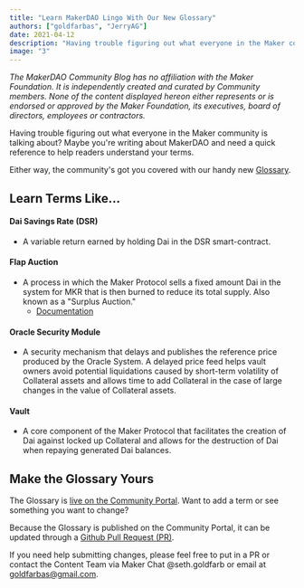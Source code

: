 ```yaml
---
title: "Learn MakerDAO Lingo With Our New Glossary"
authors: ["goldfarbas", "JerryAG"]
date: 2021-04-12
description: "Having trouble figuring out what everyone in the Maker community is talking about? Maybe you're writing about MakerDAO and need a quick reference to help readers understand your terms. Either way, the community's got you covered with our handy new Glossary."
image: "3"
---
```


_The MakerDAO Community Blog has no affiliation with the Maker Foundation. It is independently created and curated by Community members. None of the content displayed hereon either represents or is endorsed or approved by the Maker Foundation, its executives, board of directors, employees or contractors._

Having trouble figuring out what everyone in the Maker community is talking about? Maybe you're writing about MakerDAO and need a quick reference to help readers understand your terms.

Either way, the community's got you covered with our handy new [Glossary](/learn/Glossary).

## Learn Terms Like...

#### Dai Savings Rate (DSR)

- A variable return earned by holding Dai in the DSR smart-contract.

#### Flap Auction

- A process in which the Maker Protocol sells a fixed amount Dai in the system for MKR that is then burned to reduce its total supply. Also known as a "Surplus Auction."
  - [Documentation](https://auctions.makerdao.com/flap)

#### Oracle Security Module

- A security mechanism that delays and publishes the reference price produced by the Oracle System. A delayed price feed helps vault owners avoid potential liquidations caused by short-term volatility of Collateral assets and allows time to add Collateral in the case of large changes in the value of Collateral assets.

#### Vault

- A core component of the Maker Protocol that facilitates the creation of Dai against locked up Collateral and allows for the destruction of Dai when repaying generated Dai balances.

## Make the Glossary Yours

The Glossary is [live on the Community Portal](https://community-development.makerdao.com/en/learn/Glossary). Want to add a term or see something you want to change?

Because the Glossary is published on the Community Portal, it can be updated through a [Github Pull Request (PR)](https://www.youtube.com/watch?v=nxOz5hpQODo&list=PLLzkWCj8ywWP1NPbyf69PUUCus_KsG7FI).

If you need help submitting changes, please feel free to put in a PR or contact the Content Team via Maker Chat @seth.goldfarb or email at goldfarbas@gmail.com.
